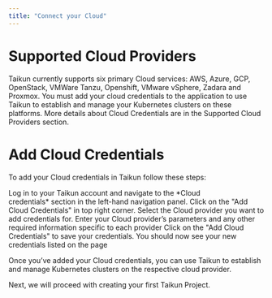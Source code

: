 ```yaml
---
title: "Connect your Cloud"
---
```


# Supported Cloud Providers

Taikun currently supports six primary Cloud services: AWS, Azure, GCP, OpenStack, VMWare Tanzu, Openshift, VMware vSphere, Zadara and Proxmox. You must add your cloud credentials to the application to use Taikun to establish and manage your Kubernetes clusters on these platforms. More details about Cloud Credentials are in the Supported Cloud Providers section.

# Add Cloud Credentials

To add your Cloud credentials in Taikun follow these steps:

<Steps>
  <Step title="First Step">
    Log in to your Taikun account and navigate to the *Cloud credentials* section in the left-hand navigation panel.
  </Step>

  <Step title="Second Step">
    Click on the "Add Cloud Credentials" in top right corner.&#x20;
  </Step>

  <Step title="Third Step">
    Select the Cloud provider you want to add credentials for.
  </Step>

  <Step title="Fourth Step">
    Enter your Cloud provider’s parameters and any other required information specific to each provider
  </Step>

  <Step title="Fifth Step">
    Click on the "Add Cloud Credentials" to save your credentials.
  </Step>

  <Step title="Sixth Step">
    You should now see your new credentials listed on the page
  </Step>
</Steps>

Once you’ve added your Cloud credentials, you can use Taikun to establish and manage Kubernetes clusters on the respective cloud provider.

<Card title="Project Creation" icon="rocket" href="/content/components/card-group" horizontal>
  Next, we will proceed with creating your first Taikun Project.
</Card>